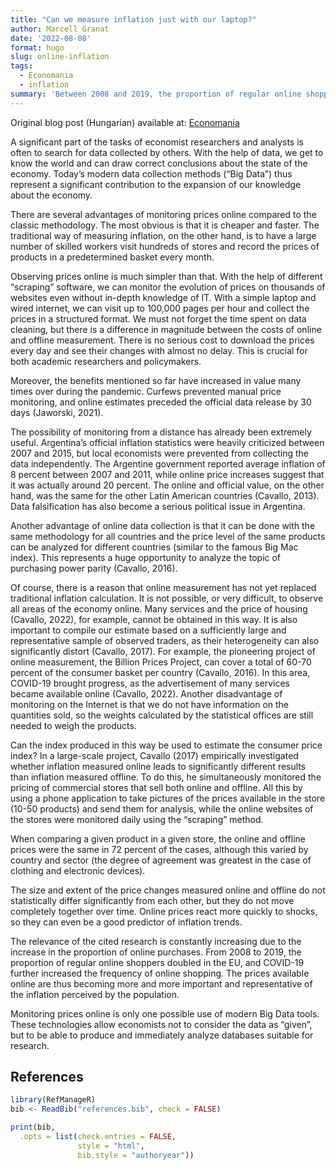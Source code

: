 ```yaml
---
title: "Can we measure inflation just with our laptop?"
author: Marcell Granat
date: '2022-08-08'
format: hugo
slug: online-inflation
tags: 
  - Economania
  - inflation
summary: 'Between 2008 and 2019, the proportion of regular online shoppers doubled in the EU, and COVID-19 further increased the frequency of online purchases. The prices available online are thus becoming more and more important and they are representative of the inflation perceived by the population.'
---
```


Original blog post (Hungarian) available at: [Economania](https://economaniablog.hu/2022/08/02/szamolhatunk-e-inflaciot-a-laptopunkon/)

A significant part of the tasks of economist researchers and analysts is often to search for data collected by others. With the help of data, we get to know the world and can draw correct conclusions about the state of the economy. Today's modern data collection methods ("Big Data") thus represent a significant contribution to the expansion of our knowledge about the economy.

There are several advantages of monitoring prices online compared to the classic methodology. The most obvious is that it is cheaper and faster. The traditional way of measuring inflation, on the other hand, is to have a large number of skilled workers visit hundreds of stores and record the prices of products in a predetermined basket every month.

Observing prices online is much simpler than that. With the help of different "scraping" software, we can monitor the evolution of prices on thousands of websites even without in-depth knowledge of IT. With a simple laptop and wired internet, we can visit up to 100,000 pages per hour and collect the prices in a structured format. We must not forget the time spent on data cleaning, but there is a difference in magnitude between the costs of online and offline measurement. There is no serious cost to download the prices every day and see their changes with almost no delay. This is crucial for both academic researchers and policymakers.

Moreover, the benefits mentioned so far have increased in value many times over during the pandemic. Curfews prevented manual price monitoring, and online estimates preceded the official data release by 30 days (Jaworski, 2021).

The possibility of monitoring from a distance has already been extremely useful. Argentina's official inflation statistics were heavily criticized between 2007 and 2015, but local economists were prevented from collecting the data independently. The Argentine government reported average inflation of 8 percent between 2007 and 2011, while online price increases suggest that it was actually around 20 percent. The online and official value, on the other hand, was the same for the other Latin American countries (Cavallo, 2013). Data falsification has also become a serious political issue in Argentina.

Another advantage of online data collection is that it can be done with the same methodology for all countries and the price level of the same products can be analyzed for different countries (similar to the famous Big Mac index). This represents a huge opportunity to analyze the topic of purchasing power parity (Cavallo, 2016).

Of course, there is a reason that online measurement has not yet replaced traditional inflation calculation. It is not possible, or very difficult, to observe all areas of the economy online. Many services and the price of housing (Cavallo, 2022), for example, cannot be obtained in this way. It is also important to compile our estimate based on a sufficiently large and representative sample of observed traders, as their heterogeneity can also significantly distort (Cavallo, 2017). For example, the pioneering project of online measurement, the Billion Prices Project, can cover a total of 60-70 percent of the consumer basket per country (Cavallo, 2016). In this area, COVID-19 brought progress, as the advertisement of many services became available online (Cavallo, 2022). Another disadvantage of monitoring on the Internet is that we do not have information on the quantities sold, so the weights calculated by the statistical offices are still needed to weigh the products.

Can the index produced in this way be used to estimate the consumer price index? In a large-scale project, Cavallo (2017) empirically investigated whether inflation measured online leads to significantly different results than inflation measured offline. To do this, he simultaneously monitored the pricing of commercial stores that sell both online and offline. All this by using a phone application to take pictures of the prices available in the store (10-50 products) and send them for analysis, while the online websites of the stores were monitored daily using the "scraping" method.

When comparing a given product in a given store, the online and offline prices were the same in 72 percent of the cases, although this varied by country and sector (the degree of agreement was greatest in the case of clothing and electronic devices).

The size and extent of the price changes measured online and offline do not statistically differ significantly from each other, but they do not move completely together over time. Online prices react more quickly to shocks, so they can even be a good predictor of inflation trends.

The relevance of the cited research is constantly increasing due to the increase in the proportion of online purchases. From 2008 to 2019, the proportion of regular online shoppers doubled in the EU, and COVID-19 further increased the frequency of online shopping. The prices available online are thus becoming more and more important and representative of the inflation perceived by the population.

Monitoring prices online is only one possible use of modern Big Data tools. These technologies allow economists not to consider the data as "given", but to be able to produce and immediately analyze databases suitable for research.

## References

```r
library(RefManageR)
bib <- ReadBib("references.bib", check = FALSE)

print(bib, 
  .opts = list(check.entries = FALSE, 
               style = "html", 
               bib.style = "authoryear"))
```

